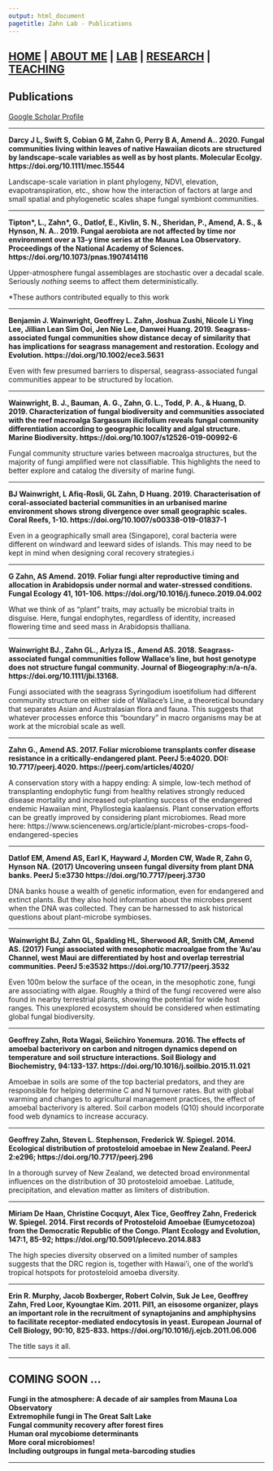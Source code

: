 ```yaml
---
output: html_document
pagetitle: Zahn Lab - Publications
---
```


<style type="text/css">
.main-container {
  max-width: 1800px;
  margin-left: auto;
  margin-right: auto;
}
</style>


## [HOME](http://gzahn.github.io/) | [ABOUT ME](http://gzahn.github.io/about-me/) | [LAB](http://gzahn.github.io/lab/) | [RESEARCH](http://gzahn.github.io/pubs-and-pres/) | [TEACHING](http://gzahn.github.io/coursemap/)


<style>
div.gray { background-color:#aabdaf; border-radius: 5px; padding: 20px;}
</style>
<div class = "gray">

# Publications

[Google Scholar Profile](https://scholar.google.com/citations?user=CkjjlnwAAAAJ&hl=en&oi=ao)

___

**Darcy J L, Swift S, Cobian G M, Zahn G, Perry B A, Amend A.. 2020. Fungal communities living within leaves of native Hawaiian dicots are structured by landscape-scale variables as well as by host plants. Molecular Ecolgy. https://doi.org/10.1111/mec.15544**

Landscape-scale variation in plant phylogeny, NDVI, elevation, evapotranspiration, etc., show how the interaction of factors at large and small spatial and phylogenetic scales shape fungal symbiont communities.

___

**Tipton\*, L., Zahn\*, G., Datlof, E., Kivlin, S. N., Sheridan, P., Amend, A. S., & Hynson, N. A.. 2019. Fungal aerobiota are not affected by time nor environment over a 13-y time series at the Mauna Loa Observatory. Proceedings of the National Academy of Sciences. https://doi.org/10.1073/pnas.1907414116**

Upper-atmosphere fungal assemblages are stochastic over a decadal scale. Seriously *nothing* seems to affect them deterministically.

*These authors contributed equally to this work

___

**Benjamin J. Wainwright, Geoffrey L. Zahn, Joshua Zushi, Nicole Li Ying Lee, Jillian Lean Sim Ooi, Jen Nie Lee, Danwei Huang. 2019. Seagrass-associated fungal communities show distance decay of similarity that has implications for seagrass management and restoration. Ecology and Evolution. https://doi.org/10.1002/ece3.5631**

Even with few presumed barriers to dispersal, seagrass-associated fungal communities appear to be structured by location.

___

**Wainwright, B. J., Bauman, A. G., Zahn, G. L., Todd, P. A., & Huang, D. 2019. Characterization of fungal biodiversity and communities associated with the reef macroalga Sargassum ilicifolium reveals fungal community differentiation according to geographic locality and algal structure. Marine Biodiversity. https://doi.org/10.1007/s12526-019-00992-6**

Fungal community structure varies between macroalga structures, but the majority of fungi amplified were not classifiable. This highlights the need to better explore and catalog the diversity of marine fungi.

___

**BJ Wainwright, L Afiq-Rosli, GL Zahn, D Huang. 2019. Characterisation of coral-associated bacterial communities in an urbanised marine environment shows strong divergence over small geographic scales. Coral Reefs, 1-10. https://doi.org/10.1007/s00338-019-01837-1**

Even in a geographically small area (Singapore), coral bacteria were different on windward and leeward sides of islands. This may need to be kept in mind when designing coral recovery strategies.i

___

**G Zahn, AS Amend. 2019. Foliar fungi alter reproductive timing and allocation in Arabidopsis under normal and water-stressed conditions. Fungal Ecology 41, 101-106. https://doi.org/10.1016/j.funeco.2019.04.002**

What we think of as “plant” traits, may actually be microbial traits in disguise. Here, fungal endophytes, regardless of identity, increased flowering time and seed mass in Arabidopsis thalliana.

___

**Wainwright BJ., Zahn GL., Arlyza IS., Amend AS. 2018. Seagrass-associated fungal communities follow Wallace’s line, but host genotype does not structure fungal community. Journal of Biogeography:n/a-n/a. https://doi.org/10.1111/jbi.13168.**

Fungi associated with the seagrass Syringodium isoetifolium had different community structure on either side of Wallace’s Line, a theoretical boundary that separates Asian and Australasian flora and fauna. This suggests that whatever processes enforce this “boundary” in macro organisms may be at work at the microbial scale as well.

___

**Zahn G., Amend AS. 2017. Foliar microbiome transplants confer disease resistance in a critically-endangered plant. PeerJ 5:e4020. DOI: 10.7717/peerj.4020. https://peerj.com/articles/4020/**

A conservation story with a happy ending: A simple, low-tech method of transplanting endophytic fungi from healthy relatives strongly reduced disease mortality and increased out-planting success of the endangered endemic Hawaiian mint, Phyllostegia kaalaensis. Plant conservation efforts can be greatly improved by considering plant microbiomes. Read more here: https://www.sciencenews.org/article/plant-microbes-crops-food-endangered-species

___

**Datlof EM, Amend AS, Earl K, Hayward J, Morden CW, Wade R, Zahn G, Hynson NA. (2017) Uncovering unseen fungal diversity from plant DNA banks. PeerJ 5:e3730 https://doi.org/10.7717/peerj.3730**

DNA banks house a wealth of genetic information, even for endangered and extinct plants. But they also hold information about the microbes present when the DNA was collected. They can be harnessed to ask historical questions about plant-microbe symbioses.

___

**Wainwright BJ, Zahn GL, Spalding HL, Sherwood AR, Smith CM, Amend AS. (2017) Fungi associated with mesophotic macroalgae from the ‘Au‘au Channel, west Maui are differentiated by host and overlap terrestrial communities. PeerJ 5:e3532 https://doi.org/10.7717/peerj.3532**

Even 100m below the surface of the ocean, in the mesophotic zone, fungi are associating with algae. Roughly a third of the fungi recovered were also found in nearby terrestrial plants, showing the potential for wide host ranges. This unexplored ecosystem should be considered when estimating global fungal biodiversity.

___

**Geoffrey Zahn, Rota Wagai, Seiichiro Yonemura. 2016. The effects of amoebal bacterivory on carbon and nitrogen dynamics depend on temperature and soil structure interactions. Soil Biology and Biochemistry, 94:133-137. https://doi.org/10.1016/j.soilbio.2015.11.021**

Amoebae in soils are some of the top bacterial predators, and they are responsible for helping determine C and N turnover rates. But with global warming and changes to agricultural management practices, the effect of amoebal bacterivory is altered. Soil carbon models (Q10) should incorporate food web dynamics to increase accuracy.

___

**Geoffrey Zahn, Steven L. Stephenson, Frederick W. Spiegel. 2014. Ecological distribution of protosteloid amoebae in New Zealand. PeerJ 2:e296; https://doi.org/10.7717/peerj.296**

In a thorough survey of New Zealand, we detected broad environmental influences on the distribution of 30 protosteloid amoebae. Latitude, precipitation, and elevation matter as limiters of distribution.

___

**Miriam De Haan, Christine Cocquyt, Alex Tice, Geoffrey Zahn, Frederick W. Spiegel. 2014. First records of Protosteloid Amoebae (Eumycetozoa) from the Democratic Republic of the Congo. Plant Ecology and Evolution, 147:1, 85-92; https://doi.org/10.5091/plecevo.2014.883**

The high species diversity observed on a limited number of samples suggests that the DRC region is, together with Hawai’i, one of the world’s tropical hotspots for protosteloid amoeba diversity.

___

**Erin R. Murphy, Jacob Boxberger, Robert Colvin, Suk Je Lee, Geoffrey Zahn, Fred Loor, Kyoungtae Kim. 2011. Pil1, an eisosome organizer, plays an important role in the recruitment of synaptojanins and amphiphysins to facilitate receptor-mediated endocytosis in yeast. European Journal of Cell Biology, 90:10, 825-833. https://doi.org/10.1016/j.ejcb.2011.06.006**

The title says it all.

</div>

___

<style>
div.blue { background-color:#a89d82; border-radius: 5px; padding: 20px;}
</style>
<div class = "blue">

# COMING SOON ...
**Fungi in the atmosphere: A decade of air samples from Mauna Loa Observatory<br>
Extremophile fungi in The Great Salt Lake<br>
Fungal community recovery after forest fires<br>
Human oral mycobiome determinants<br>
More coral microbiomes!<br>
Including outgroups in fungal meta-barcoding studies<br>**


</div>


_____




